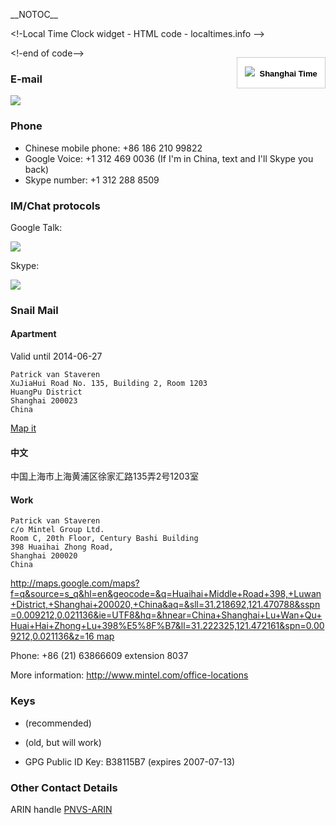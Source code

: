 __NOTOC__
<html><!-Local Time Clock widget - HTML code - localtimes.info --><div align="right" style="float: right;margin:15px 0px 0px 0px"><div align="center" style="width:140px;border:1px solid #ccc;background:#fff ;color: #fff ;font-weight:bold"><a style="padding:2px 1px;margin:2px 1px;font-size:13px;line-height:16px;font-family:arial;text-decoration:none;color:#000 ;" href="http://localtimes.info/Asia/China/Beijing/Beijing/"><img src="http://localtimes.info/images/countries/cn.png" border=0 style="border:0;margin:0;padding:0">&nbsp;&nbsp;Shanghai Time</a></div><script type="text/javascript" src="http://localtimes.info/clock.php?continent=Asia&country=China&city=Beijing&color=black-white&widget_number=1000"></script></div><!-end of code--></html>

===E-mail===
<html><img src="/util/textimage.php?text=trick.fancy-a.vanstaveren.us&size=10"></html>

===Phone===
* Chinese mobile phone: +86 186 210 99822
* Google Voice: +1 312 469 0036 (If I'm in China, text and I'll Skype you back)
* Skype number: +1 312 288 8509

===IM/Chat protocols===

Google Talk: <html><img src="/util/textimage.php?text=trickv.fancy-a.gmail.com&size=10"></html>

Skype: <html><img src="/util/textimage.php?text=patrick.van.staveren&size=10"></html>

===Snail Mail===

==== Apartment ====

Valid until 2014-06-27

 Patrick van Staveren
 XuJiaHui Road No. 135, Building 2, Room 1203
 HuangPu District
 Shanghai 200023
 China

[https://maps.google.com/maps?q=1203,+135%E5%8F%B7+Xu+Jia+Hui+Lu,+Huang+Pu+Qu,+Shanghai,+China,+200023&hl=en&ie=UTF8&ll=31.209645,121.478233&spn=0.038687,0.082998&sll=31.224349,121.476753&sspn=1.312899,2.655945&geocode=FaY43AEdgpw9Bw&hnear=135%E5%8F%B7+Xu+Jia+Hui+Lu,+Huang+Pu+Qu,+Shanghai,+China&t=m&z=14 Map it]

==== 中文 ====

中国上海市上海黄浦区徐家汇路135弄2号1203室

====Work====
 Patrick van Staveren
 c/o Mintel Group Ltd.
 Room C, 20th Floor, Century Bashi Building
 398 Huaihai Zhong Road,
 Shanghai 200020
 China
[[http://maps.google.com/maps?f=q&source=s_q&hl=en&geocode=&q=Huaihai+Middle+Road+398,+Luwan+District,+Shanghai+200020,+China&aq=&sll=31.218692,121.470788&sspn=0.009212,0.021136&ie=UTF8&hq=&hnear=China+Shanghai+Lu+Wan+Qu+Huai+Hai+Zhong+Lu+398%E5%8F%B7&ll=31.222325,121.472161&spn=0.009212,0.021136&z=16 map]]

Phone: +86 (21) 63866609 extension 8037

More information: http://www.mintel.com/office-locations

===Keys===
* {{file|Id_rsa.pub|SSH RSAv2 Public Key}} (recommended)
* {{file|Id_dsa.pub|SSH DSA Public Key}} (old, but will work)
* GPG Public ID Key: B38115B7 (expires 2007-07-13)

===Other Contact Details===
ARIN handle [http://whois.arin.net/rest/poc/PNVS-ARIN PNVS-ARIN]